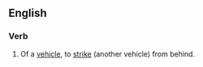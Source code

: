 ==English==
===Verb===
{{en-verb|inf=[[rear]]-[[end]]}}
# {{transitive}} Of a [[vehicle]], to [[strike]] (another vehicle) from behind.